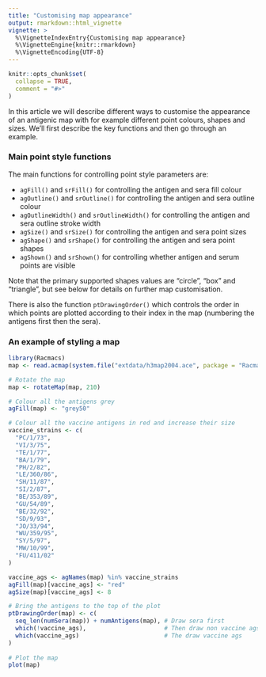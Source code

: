 ```yaml
---
title: "Customising map appearance"
output: rmarkdown::html_vignette
vignette: >
  %\VignetteIndexEntry{Customising map appearance}
  %\VignetteEngine{knitr::rmarkdown}
  %\VignetteEncoding{UTF-8}
---
```


```r
knitr::opts_chunk$set(
  collapse = TRUE,
  comment = "#>"
)
```

In this article we will describe different ways to customise the appearance of an antigenic map with for example different point colours, shapes and sizes. We'll first describe the key functions and then go through an example.

### Main point style functions
The main functions for controlling point style parameters are:

- `agFill()` and `srFill()` for controlling the antigen and sera fill colour
- `agOutline()` and `srOutline()` for controlling the antigen and sera outline colour
- `agOutlineWidth()` and `srOutlineWidth()` for controlling the antigen and sera outline stroke width
- `agSize()` and `srSize()` for controlling the antigen and sera point sizes
- `agShape()` and `srShape()` for controlling the antigen and sera point shapes
- `agShown()` and `srShown()` for controlling whether antigen and serum points are visible

Note that the primary supported shapes values are "circle", "box" and "triangle", but see below for details on further map customisation.

There is also the function `ptDrawingOrder()` which controls the order in which points are plotted according to their index in the map (numbering the antigens first then the sera).

### An example of styling a map

```r
library(Racmacs)
map <- read.acmap(system.file("extdata/h3map2004.ace", package = "Racmacs"))

# Rotate the map
map <- rotateMap(map, 210)

# Colour all the antigens grey
agFill(map) <- "grey50"

# Colour all the vaccine antigens in red and increase their size
vaccine_strains <- c(
  "PC/1/73",
  "VI/3/75",
  "TE/1/77",
  "BA/1/79",
  "PH/2/82",
  "LE/360/86",
  "SH/11/87",
  "SI/2/87",
  "BE/353/89",
  "GU/54/89",
  "BE/32/92",
  "SD/9/93",
  "JO/33/94",
  "WU/359/95",
  "SY/5/97",
  "MW/10/99",
  "FU/411/02"
)

vaccine_ags <- agNames(map) %in% vaccine_strains
agFill(map)[vaccine_ags] <- "red"
agSize(map)[vaccine_ags] <- 8

# Bring the antigens to the top of the plot
ptDrawingOrder(map) <- c(
  seq_len(numSera(map)) + numAntigens(map), # Draw sera first
  which(!vaccine_ags),                      # Then draw non vaccine ags
  which(vaccine_ags)                        # The draw vaccine ags
)
  
# Plot the map
plot(map)
```



